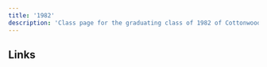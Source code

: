 ```yaml
---
title: '1982'
description: 'Class page for the graduating class of 1982 of Cottonwood High School.'
---
```


## Links


<CardGrid>
  <LinkCard
    title="Class of 1982 Facebook"
    href="https://www.facebook.com/groups/291128380913883/"
    description="Official Facebook group for the class of '82."
  />
</CardGrid>
